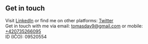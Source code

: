 ## Get in touch

Visit [LinkedIn](https://www.linkedin.com/in/tom%C3%A1%C5%A1-david-1ab071191/) or find me on other platforms: [Twitter](https://twitter.com/tomm_david)
<br/> Get in touch with me via email: [tomasdav9@gmail.com](mailto:tomasdav9@gmail.com) or mobile: [+420735266095](tel:735266095)
<br/> ID (IČO): 09520554 
